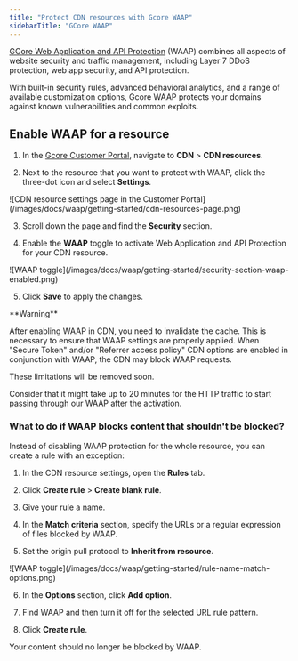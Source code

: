 ```yaml
---
title: "Protect CDN resources with Gcore WAAP"
sidebarTitle: "GCore WAAP"
---
```


[GCore Web Application and API Protection](/waap/about-waap) (WAAP) combines all aspects of website security and traffic management, including Layer 7 DDoS protection, web app security, and API protection.

With built-in security rules, advanced behavioral analytics, and a range of available customization options, Gcore WAAP protects your domains against known vulnerabilities and common exploits.

## Enable WAAP for a resource

1. In the [Gcore Customer Portal](https://accounts.gcore.com/reports/dashboard), navigate to **CDN** \> **CDN resources**.

2. Next to the resource that you want to protect with WAAP, click the three-dot icon and select **Settings**.

<Frame>
  ![CDN resource settings page in the Customer Portal](/images/docs/waap/getting-started/cdn-resources-page.png)
</Frame>

3. Scroll down the page and find the **Security** section.

4. Enable the **WAAP** toggle to activate Web Application and API Protection for your CDN resource.

<Frame>
  ![WAAP toggle](/images/docs/waap/getting-started/security-section-waap-enabled.png)
</Frame>

5. Click **Save** to apply the changes.

<Warning>
  **Warning**

  After enabling WAAP in CDN, you need to invalidate the cache. This is necessary to ensure that WAAP settings are properly applied. When "Secure Token" and/or "Referrer access policy" CDN options are enabled in conjunction with WAAP, the CDN may block WAAP requests.

  These limitations will be removed soon.
</Warning>

Consider that it might take up to 20 minutes for the HTTP traffic to start passing through our WAAP after the activation.

### What to do if WAAP blocks content that shouldn't be blocked?

Instead of disabling WAAP protection for the whole resource, you can create a rule with an exception:

1. In the CDN resource settings, open the **Rules** tab.

2. Click **Create rule** \> **Create blank rule**.

3. Give your rule a name.

4. In the **Match criteria** section, specify the URLs or a regular expression of files blocked by WAAP.

5. Set the origin pull protocol to **Inherit from resource**.

<Frame>
  ![WAAP toggle](/images/docs/waap/getting-started/rule-name-match-options.png)
</Frame>

6. In the **Options** section, click **Add option**.

7. Find WAAP and then turn it off for the selected URL rule pattern.

8. Click **Create rule**.

Your content should no longer be blocked by WAAP.